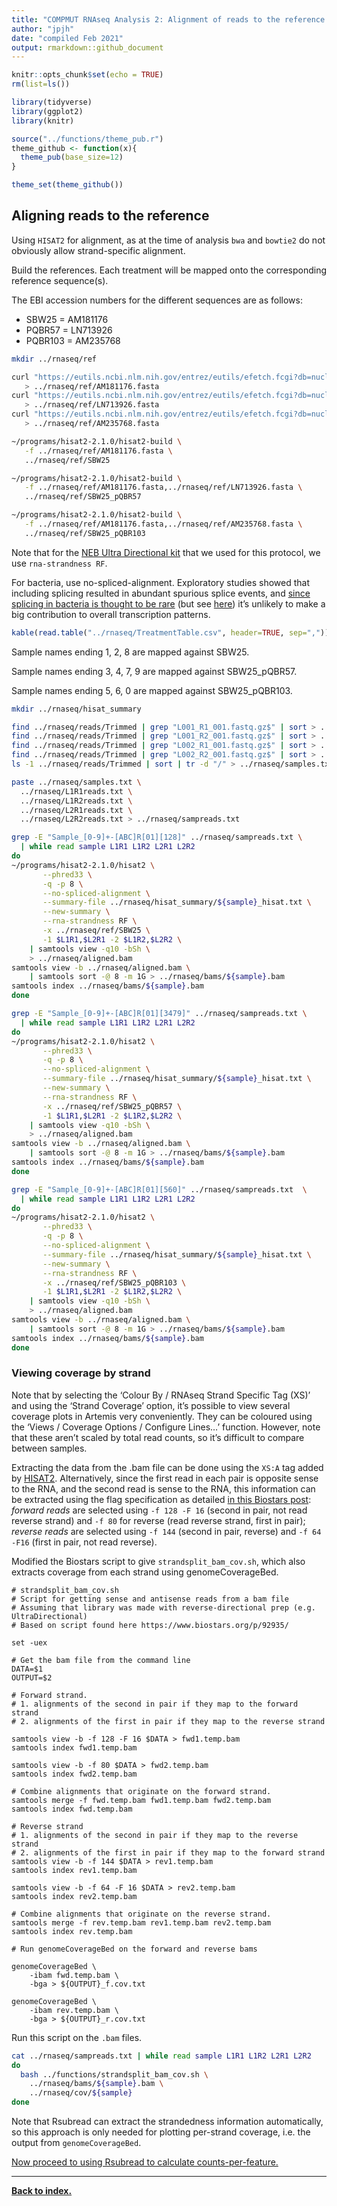 ```yaml
---
title: "COMPMUT RNAseq Analysis 2: Alignment of reads to the reference genome"
author: "jpjh"
date: "compiled Feb 2021"
output: rmarkdown::github_document
---
```


```r
knitr::opts_chunk$set(echo = TRUE)
rm(list=ls())

library(tidyverse)
library(ggplot2)
library(knitr)

source("../functions/theme_pub.r")
theme_github <- function(x){
  theme_pub(base_size=12)
}

theme_set(theme_github())
```

## Aligning reads to the reference

Using `HISAT2` for alignment, as at the time of analysis `bwa` and `bowtie2` do not obviously allow strand-specific alignment.

Build the references. Each treatment will be mapped onto the corresponding reference sequence(s). 

The EBI accession numbers for the different sequences are as follows:

- SBW25 = AM181176
- PQBR57 = LN713926
- PQBR103 = AM235768

```bash
mkdir ../rnaseq/ref

curl "https://eutils.ncbi.nlm.nih.gov/entrez/eutils/efetch.fcgi?db=nucleotide&amp;id=AM181176&amp;rettype=fasta" \
   > ../rnaseq/ref/AM181176.fasta
curl "https://eutils.ncbi.nlm.nih.gov/entrez/eutils/efetch.fcgi?db=nucleotide&amp;id=LN713926&amp;rettype=fasta" \
   > ../rnaseq/ref/LN713926.fasta
curl "https://eutils.ncbi.nlm.nih.gov/entrez/eutils/efetch.fcgi?db=nucleotide&amp;id=AM235768&amp;rettype=fasta" \
   > ../rnaseq/ref/AM235768.fasta

~/programs/hisat2-2.1.0/hisat2-build \
   -f ../rnaseq/ref/AM181176.fasta \
   ../rnaseq/ref/SBW25

~/programs/hisat2-2.1.0/hisat2-build \
   -f ../rnaseq/ref/AM181176.fasta,../rnaseq/ref/LN713926.fasta \
   ../rnaseq/ref/SBW25_pQBR57

~/programs/hisat2-2.1.0/hisat2-build \
   -f ../rnaseq/ref/AM181176.fasta,../rnaseq/ref/AM235768.fasta \
   ../rnaseq/ref/SBW25_pQBR103
```

Note that for the [NEB Ultra Directional kit](https://international.neb.com/products/e7420-nebnext-ultra-directional-rna-library-prep-kit-for-illumina) that we used for this protocol, we use `rna-strandness RF`. 

For bacteria, use no-spliced-alignment. Exploratory studies showed that including splicing resulted in abundant spurious splice events, and [since splicing in bacteria is thought to be rare](https://www.nature.com/scitable/topicpage/rna-splicing-introns-exons-and-spliceosome-12375/) (but see [here](http://genesdev.cshlp.org/content/12/9/1243.full.html)) it's unlikely to make a big contribution to overall transcription patterns.

```r
kable(read.table("../rnaseq/TreatmentTable.csv", header=TRUE, sep=","))
```

Sample names ending 1, 2, 8 are mapped against SBW25.

Sample names ending 3, 4, 7, 9 are mapped against SBW25_pQBR57.

Sample names ending 5, 6, 0 are mapped against SBW25_pQBR103.

```bash

mkdir ../rnaseq/hisat_summary

find ../rnaseq/reads/Trimmed | grep "L001_R1_001.fastq.gz$" | sort > ../rnaseq/L1R1reads.txt
find ../rnaseq/reads/Trimmed | grep "L001_R2_001.fastq.gz$" | sort > ../rnaseq/L1R2reads.txt
find ../rnaseq/reads/Trimmed | grep "L002_R1_001.fastq.gz$" | sort > ../rnaseq/L2R1reads.txt
find ../rnaseq/reads/Trimmed | grep "L002_R2_001.fastq.gz$" | sort > ../rnaseq/L2R2reads.txt
ls -1 ../rnaseq/reads/Trimmed | sort | tr -d "/" > ../rnaseq/samples.txt

paste ../rnaseq/samples.txt \
  ../rnaseq/L1R1reads.txt \
  ../rnaseq/L1R2reads.txt \
  ../rnaseq/L2R1reads.txt \
  ../rnaseq/L2R2reads.txt > ../rnaseq/sampreads.txt

grep -E "Sample_[0-9]+-[ABC]R[01][128]" ../rnaseq/sampreads.txt \
  | while read sample L1R1 L1R2 L2R1 L2R2
do
~/programs/hisat2-2.1.0/hisat2 \
       --phred33 \
       -q -p 8 \
       --no-spliced-alignment \
       --summary-file ../rnaseq/hisat_summary/${sample}_hisat.txt \
       --new-summary \
       --rna-strandness RF \
       -x ../rnaseq/ref/SBW25 \
       -1 $L1R1,$L2R1 -2 $L1R2,$L2R2 \
    | samtools view -q10 -bSh \
    > ../rnaseq/aligned.bam
samtools view -b ../rnaseq/aligned.bam \
    | samtools sort -@ 8 -m 1G > ../rnaseq/bams/${sample}.bam
samtools index ../rnaseq/bams/${sample}.bam
done

grep -E "Sample_[0-9]+-[ABC]R[01][3479]" ../rnaseq/sampreads.txt \
  | while read sample L1R1 L1R2 L2R1 L2R2
do
~/programs/hisat2-2.1.0/hisat2 \
       --phred33 \
       -q -p 8 \
       --no-spliced-alignment \
       --summary-file ../rnaseq/hisat_summary/${sample}_hisat.txt \
       --new-summary \
       --rna-strandness RF \
       -x ../rnaseq/ref/SBW25_pQBR57 \
       -1 $L1R1,$L2R1 -2 $L1R2,$L2R2 \
    | samtools view -q10 -bSh \
    > ../rnaseq/aligned.bam
samtools view -b ../rnaseq/aligned.bam \
    | samtools sort -@ 8 -m 1G > ../rnaseq/bams/${sample}.bam
samtools index ../rnaseq/bams/${sample}.bam
done

grep -E "Sample_[0-9]+-[ABC]R[01][560]" ../rnaseq/sampreads.txt  \
  | while read sample L1R1 L1R2 L2R1 L2R2
do
~/programs/hisat2-2.1.0/hisat2 \
       --phred33 \
       -q -p 8 \
       --no-spliced-alignment \
       --summary-file ../rnaseq/hisat_summary/${sample}_hisat.txt \
       --new-summary \
       --rna-strandness RF \
       -x ../rnaseq/ref/SBW25_pQBR103 \
       -1 $L1R1,$L2R1 -2 $L1R2,$L2R2 \
    | samtools view -q10 -bSh \
    > ../rnaseq/aligned.bam
samtools view -b ../rnaseq/aligned.bam \
    | samtools sort -@ 8 -m 1G > ../rnaseq/bams/${sample}.bam
samtools index ../rnaseq/bams/${sample}.bam
done
```

### Viewing coverage by strand

Note that by selecting the 'Colour By / RNAseq Strand Specific Tag (XS)' and using the 'Strand Coverage' option, it's possible to view several coverage plots in Artemis very conveniently. They can be coloured using the 'Views / Coverage Options / Configure Lines...' function. However, note that these aren't scaled by total read counts, so it's difficult to compare between samples.

Extracting the data from the .bam file can be done using the `XS:A` tag added by [HISAT2](https://ccb.jhu.edu/software/hisat2/manual.shtml). Alternatively, since the first read in each pair is opposite sense to the RNA, and the second read is sense to the RNA, this information can be extracted using the flag specification as detailed [in this Biostars post](https://www.biostars.org/p/92935/): *forward reads* are selected using `-f 128 -F 16` (second in pair, not read reverse strand) and `-f 80` for reverse (read reverse strand, first in pair); *reverse reads* are selected using `-f 144` (second in pair, reverse) and `-f 64 -F16` (first in pair, not read reverse). 

Modified the Biostars script to give `strandsplit_bam_cov.sh`, which also extracts coverage from each strand using genomeCoverageBed.

```
# strandsplit_bam_cov.sh
# Script for getting sense and antisense reads from a bam file
# Assuming that library was made with reverse-directional prep (e.g. UltraDirectional)
# Based on script found here https://www.biostars.org/p/92935/

set -uex

# Get the bam file from the command line
DATA=$1
OUTPUT=$2

# Forward strand.
# 1. alignments of the second in pair if they map to the forward strand
# 2. alignments of the first in pair if they map to the reverse strand

samtools view -b -f 128 -F 16 $DATA > fwd1.temp.bam
samtools index fwd1.temp.bam

samtools view -b -f 80 $DATA > fwd2.temp.bam
samtools index fwd2.temp.bam

# Combine alignments that originate on the forward strand.
samtools merge -f fwd.temp.bam fwd1.temp.bam fwd2.temp.bam
samtools index fwd.temp.bam

# Reverse strand
# 1. alignments of the second in pair if they map to the reverse strand
# 2. alignments of the first in pair if they map to the forward strand
samtools view -b -f 144 $DATA > rev1.temp.bam
samtools index rev1.temp.bam

samtools view -b -f 64 -F 16 $DATA > rev2.temp.bam
samtools index rev2.temp.bam

# Combine alignments that originate on the reverse strand.
samtools merge -f rev.temp.bam rev1.temp.bam rev2.temp.bam
samtools index rev.temp.bam

# Run genomeCoverageBed on the forward and reverse bams

genomeCoverageBed \
    -ibam fwd.temp.bam \
    -bga > ${OUTPUT}_f.cov.txt

genomeCoverageBed \
    -ibam rev.temp.bam \
    -bga > ${OUTPUT}_r.cov.txt
```

Run this script on the `.bam` files.

```bash
cat ../rnaseq/sampreads.txt | while read sample L1R1 L1R2 L2R1 L2R2
do
  bash ../functions/strandsplit_bam_cov.sh \
    ../rnaseq/bams/${sample}.bam \
    ../rnaseq/cov/${sample}
done
```

Note that Rsubread can extract the strandedness information automatically, so this approach is only needed for plotting per-strand coverage, i.e. the output from `genomeCoverageBed`.

[Now proceed to using Rsubread to calculate counts-per-feature.](COMPMUT_RNAseq_3_Rsubread.md)

---

**[Back to index.](COMPMUT_index.md)**

